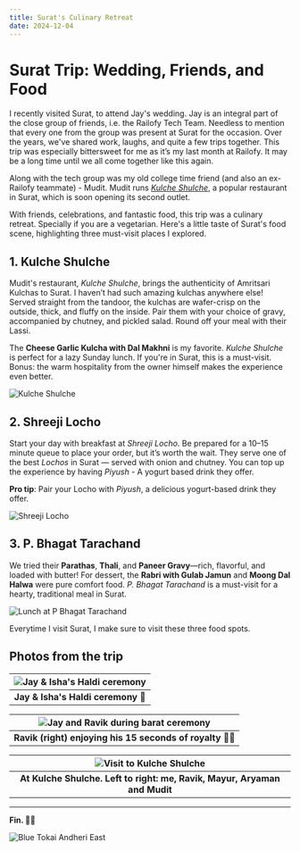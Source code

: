```yaml
---
title: Surat's Culinary Retreat
date: 2024-12-04
---
```

# Surat Trip: Wedding, Friends, and Food
I recently visited Surat, to attend Jay's wedding. Jay is an integral part of the close group of friends,  i.e. the Railofy Tech Team. Needless to mention that every one from the group was present at Surat for the occasion. Over the years, we've shared work, laughs, and quite a few trips together.  This trip was especially bittersweet for me as it’s my last month at Railofy. It may be a long time until we all come together like this again.

Along with the tech group was my old college time friend (and also an ex-Railofy teammate) - Mudit. Mudit runs *[Kulche Shulche](https://maps.app.goo.gl/xhMeuff61FfyvN4PA)*, a popular restaurant in Surat, which is soon opening its second outlet.

With friends, celebrations, and fantastic food, this trip was a culinary retreat. Specially if you are a vegetarian. Here's a little taste of Surat's food scene, highlighting three must-visit places I explored.

## 1. Kulche Shulche

Mudit's restaurant, _Kulche Shulche_, brings the authenticity of Amritsari Kulchas to Surat. I haven’t had such amazing kulchas anywhere else! Served straight from the tandoor, the kulchas are wafer-crisp on the outside, thick, and fluffy on the inside. Pair them with your choice of gravy, accompanied by chutney, and pickled salad. Round off your meal with their Lassi.

The **Cheese Garlic Kulcha with Dal Makhni** is my favorite. _Kulche Shulche_ is perfect for a lazy Sunday lunch. If you're in Surat, this is a must-visit. Bonus: the warm hospitality from the owner himself makes the experience even better.

![Kulche Shulche](https://ik.imagekit.io/zmc91qb0y1t/tr:h-600,q-90/portfolio/blogs/surat-trip/kulche-shulche-food_tZemQunho.jpeg?updatedAt=1733567855083 "Kulche Shulche, Surat")
## 2. Shreeji Locho

Start your day with breakfast at *Shreeji Locho*. Be prepared for a 10–15 minute queue to place your order, but it’s worth the wait. They serve one of the best *Lochos* in Surat —  served with onion and chutney. You can top up the experience by having _Piyush_ - A yogurt based drink they offer.

**Pro tip**: Pair your Locho with *Piyush*, a delicious yogurt-based drink they offer.

![Shreeji Locho](https://ik.imagekit.io/zmc91qb0y1t/portfolio/blogs/surat-trip/Shriji%20Locho_RsBoY4e7q7.jpeg?updatedAt=1733664754425 "Shreeji Locho")

## 3. P.  Bhagat Tarachand
We tried their **Parathas**, **Thali**, and **Paneer Gravy**—rich, flavorful, and loaded with butter! For dessert, the **Rabri with Gulab Jamun** and **Moong Dal Halwa** were pure comfort food. _P. Bhagat Tarachand_ is a must-visit for a hearty, traditional meal in Surat.

![Lunch at P Bhagat Tarachand](https://ik.imagekit.io/zmc91qb0y1t/tr:h-600,q-90/portfolio/blogs/surat-trip/p-bhagat-tarachand-surat_qHbFo-jq2.jpeg?updatedAt=1733560390807 "P Bhagat Tarachand")

Everytime I visit Surat, I make sure to visit these three food spots.

## Photos from the trip

| ![Jay & Isha's Haldi ceremony](https://ik.imagekit.io/zmc91qb0y1t/tr:h-600,q-90/portfolio/blogs/surat-trip/jay-and-isha-haldi.jpg?updatedAt=1733559259379 "Jay and Isha on their Haldi ceremony") | 
|:--:| 
| **Jay & Isha's Haldi ceremony 💛** |

| ![Jay and Ravik during barat ceremony](https://ik.imagekit.io/zmc91qb0y1t/tr:h-600,q-90/portfolio/blogs/surat-trip/jay-barat.jpg?updatedAt=1733559232597 "Jay and Ravik during barat ceremony") | 
|:--:| 
| **Ravik (right) enjoying his 15 seconds of royalty 🫅🏻** |

| ![Visit to Kulche Shulche](https://ik.imagekit.io/zmc91qb0y1t/tr:h-600,q-90/portfolio/blogs/surat-trip/visit-to-kulche-shulche_BiqI_2sN2h.jpeg?updatedAt=1733560998328 "Visit to Kulche Shulche") | 
|:--:| 
| **At Kulche Shulche. Left to right: me, Ravik, Mayur, Aryaman and Mudit** |

---
**Fin. ✌🏼**

![Blue Tokai Andheri East](https://ik.imagekit.io/zmc91qb0y1t/tr:h-600,q-90/portfolio/blogs/surat-trip/blue-tokai-andheri-east__1HdQre6yD.jpeg?updatedAt=1733568596387 "Blue Tokai Andheri East")